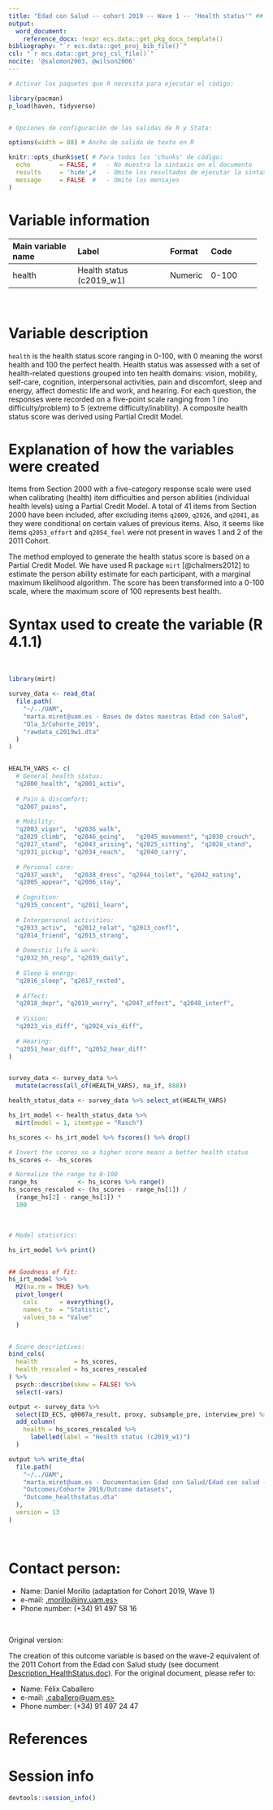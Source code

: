 ```yaml
---
title: "Edad con Salud -- cohort 2019 -- Wave 1 -- 'Health status'" ## TODO: Añadir "cohort", "assessment" y "variable name(s)/domain"
output:
  word_document:
    reference_docx: !expr ecs.data::get_pkg_docx_template()
bibliography: "`r ecs.data::get_proj_bib_file()`"
csl: "`r ecs.data::get_proj_csl_file()`"
nocite: '@salomon2003, @wilson2006'
---
```


```r
# Activar los paquetes que R necesita para ejecutar el código:

library(pacman)
p_load(haven, tidyverse)


# Opciones de configuración de las salidas de R y Stata:

options(width = 88) # Ancho de salida de texto en R

knitr::opts_chunk$set( # Para todos los 'chunks' de código:
  echo        = FALSE, #   - No muestra la sintaxis en el documento
  results     = 'hide',#   - Omite los resultados de ejecutar la sintaxis
  message     = FALSE  #   - Omite los mensajes
)
```

# Variable information

+--------------------+-----------------------------+---------+---------------+
| Main variable name | Label                       | Format  | Code          |
+:===================+:============================+:========+:==============+
| health             | Health status (c2019_w1)    | Numeric | 0-100         |
+--------------------+-----------------------------+---------+---------------+

<br> <!--# Salto de línea (i.e. párrafo vacío); añadir donde se necesite -->

# Variable description

`health` is the health status score ranging in 0-100, with 0 meaning the worst health and 100 the perfect health. Health status was assessed with a set of health-related questions grouped into ten health domains: vision, mobility, self-care, cognition, interpersonal activities, pain and discomfort, sleep and energy, affect domestic life and work, and hearing. For each question, the responses were recorded on a five-point scale ranging from 1 (no difficulty/problem) to 5 (extreme difficulty/inability). A composite health status score was derived using Partial Credit Model.

# Explanation of how the variables were created

Items from Section 2000 with a five-category response scale were used when calibrating (health) item difficulties and person abilities (individual health levels) using a Partial Credit Model. A total of 41 items from Section 2000 have been included, after excluding items `q2009`, `q2026`, and `q2041`, as they were conditional on certain values of previous items. Also, it seems like items `q2053_effort` and `q2054_feel` were not present in waves 1 and 2 of the 2011 Cohort.

The method employed to generate the health status score is based on a Partial Credit Model. We have used R package `mirt` [@chalmers2012] to estimate the person ability estimate for each participant, with a marginal maximum likelihood algorithm. The score has been transformed into a 0-100 scale, where the maximum score of 100 represents best health.

# Syntax used to create the variable (R 4.1.1)

<br>

```r
library(mirt)

survey_data <- read_dta(
  file.path(
    "~/../UAM",
    "marta.miret@uam.es - Bases de datos maestras Edad con Salud",
    "Ola_3/Cohorte_2019",
    "rawdata_c2019w1.dta"
  )
)


HEALTH_VARS <- c(
  # General health status:
  "q2000_health", "q2001_activ",
  
  # Pain & discomfort:
  "q2007_pains",
  
  # Mobility:
  "q2003_vigor",  "q2036_walk",
  "q2029_climb",  "q2046_going",   "q2045_movement", "q2030_crouch",
  "q2027_stand",  "q2043_arising", "q2025_sitting",  "q2028_stand",
  "q2031_pickup", "q2034_reach",   "q2040_carry",
  
  # Personal care:
  "q2037_wash",   "q2038_dress", "q2044_toilet", "q2042_eating",
  "q2005_appear", "q2006_stay", 
  
  # Cognition:
  "q2035_concent", "q2011_learn",
  
  # Interpersonal activities:
  "q2033_activ",  "q2012_relat", "q2013_confl",
  "q2014_friend", "q2015_strang",
  
  # Domestic life & work:
  "q2032_hh_resp", "q2039_daily", 
  
  # Sleep & energy:
  "q2016_sleep", "q2017_rested",
  
  # Affect:
  "q2018_depr", "q2019_worry", "q2047_affect", "q2048_interf",
  
  # Vision:
  "q2023_vis_diff", "q2024_vis_diff",
  
  # Hearing:
  "q2051_hear_diff", "q2052_hear_diff"
)


survey_data <- survey_data %>%
  mutate(across(all_of(HEALTH_VARS), na_if, 888))

health_status_data <- survey_data %>% select_at(HEALTH_VARS)

hs_irt_model <- health_status_data %>%
  mirt(model = 1, itemtype = "Rasch")

hs_scores <- hs_irt_model %>% fscores() %>% drop()

# Invert the scores so a higher score means a better health status
hs_scores <- -hs_scores

# Normalize the range to 0-100
range_hs           <- hs_scores %>% range()
hs_scores_rescaled <- (hs_scores - range_hs[1]) /
  (range_hs[2] - range_hs[1]) *
  100
```

<br>


```r
# Model statistics:

hs_irt_model %>% print()


## Goodness of fit:
hs_irt_model %>%
  M2(na.rm = TRUE) %>%
  pivot_longer(
    cols      = everything(),
    names_to  = "Statistic",
    values_to = "Value"
  )


# Score descriptives:
bind_cols(
  health          = hs_scores,
  health_rescaled = hs_scores_rescaled
) %>%
  psych::describe(skew = FALSE) %>%
  select(-vars)
```

```r
output <- survey_data %>%
  select(ID_ECS, q0007a_result, proxy, subsample_pre, interview_pre) %>%
  add_column(
    health = hs_scores_rescaled %>%
      labelled(label = "Health status (c2019_w1)")
  )

output %>% write_dta(
  file.path(
    "~/../UAM",
    "marta.miret@uam.es - Documentacion Edad con Salud/Edad con salud - Ola 3",
    "Outcomes/Cohorte 2019/Outcome datasets",
    "Outcome_healthstatus.dta"
  ),
  version = 13
)
```

<br>

# Contact person:

-   Name: Daniel Morillo (adaptation for Cohort 2019, Wave 1)
-   e-mail: [\daniel.morillo\@inv.uam.es\>](mailto:daniel.morillo@inv.uam.es){.email}
-   Phone number: (+34) 91 497 58 16

<br>

Original version:

The creation of this outcome variable is based on the wave-2 equivalent of the 2011 Cohort from the Edad con Salud study (see document [Description_HealthStatus.doc](https://dauam-my.sharepoint.com/:w:/r/personal/marta_miret_uam_es/Documents/Edad%20con%20Salud/Documentacion%20Edad%20con%20Salud/Edad%20con%20salud%20-%20Ola%202/Outcomes/Outcome%20descriptions/Description_HealthStatus.doc?d=wde2429dfc1bf4bc884d84b8e461fda79&csf=1&web=1&e=3tovyX)). For the original document, please refer to:

-   Name: Félix Caballero
-   e-mail: [\felix.caballero\@uam.es\>](mailto:felix.caballero@uam.es){.email}
-   Phone number: (+34) 91 497 24 47

# References

::: {#refs}
:::

\newpage

# Session info

```r
devtools::session_info()
```
